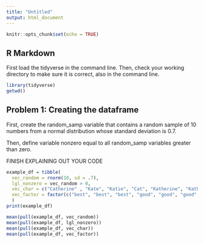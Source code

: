```yaml
---
title: "Untitled"
output: html_document
---
```


```r
knitr::opts_chunk$set(echo = TRUE)
```

## R Markdown
First load the tidyverse in the command line. Then, check your working directory to make sure it is correct, also in the command line.

```r
library(tidyverse)
getwd()
```

## Problem 1: Creating the dataframe

First, create the random_samp variable that contains a random sample of 10 numbers from a normal distribution whose standard deviation is 0.7.

Then, define variable nonzero equal to all random_samp variables greater than zero. 

FINISH EXPLAINING OUT YOUR CODE

```r

example_df = tibble(
  vec_random = rnorm(10, sd = .7),
  lgl_nonzero = vec_random > 0,
  vec_char = c("Catherine" , "Kate", "Katie", "Cat", "Katherine", "Kathryn", "Catharine", "Cathy", "Kitty", "Catie"),
  vec_factor = factor(c("best", "best", "best", "good", "good", "good", "best", "better", "best", "best")),
  )
print(example_df)
```

```r
mean(pull(example_df, vec_random))
mean(pull(example_df, lgl_nonzero))
mean(pull(example_df, vec_char))
mean(pull(example_df, vec_factor))
```

